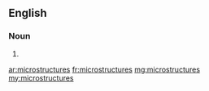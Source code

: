 ==English==

===Noun===
{{head|en|noun plural form}}

# {{plural of|microstructure|lang=en}}

[[ar:microstructures]]
[[fr:microstructures]]
[[mg:microstructures]]
[[my:microstructures]]